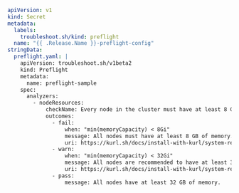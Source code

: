 ```yaml
apiVersion: v1
kind: Secret
metadata:
  labels:
    troubleshoot.sh/kind: preflight
  name: "{{ .Release.Name }}-preflight-config"
stringData:
  preflight.yaml: |
    apiVersion: troubleshoot.sh/v1beta2
    kind: Preflight
    metadata:
      name: preflight-sample
    spec:
      analyzers: 
        - nodeResources:
            checkName: Every node in the cluster must have at least 8 GB of memory, with 32 GB recommended
            outcomes:
              - fail:
                  when: "min(memoryCapacity) < 8Gi"
                  message: All nodes must have at least 8 GB of memory.
                  uri: https://kurl.sh/docs/install-with-kurl/system-requirements
              - warn:
                  when: "min(memoryCapacity) < 32Gi"
                  message: All nodes are recommended to have at least 32 GB of memory.
                  uri: https://kurl.sh/docs/install-with-kurl/system-requirements
              - pass:
                  message: All nodes have at least 32 GB of memory.
``` 